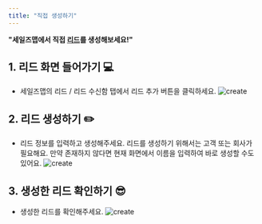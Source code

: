 ```yaml
---
title: "직접 생성하기"
---
```


**"세일즈맵에서 직접 [리드](/dictionary/lead)를 생성해보세요!"**

## 1. 리드 화면 들어가기 💻
- 세일즈맵의 리드 / 리드 수신함 탭에서 리드 추가 버튼을 클릭하세요.
![create](/images/feature/lead/create/feature:create_1.png)

## 2. 리드 생성하기 ✏️
- 리드 정보를 입력하고 생성해주세요.
<Tip>리드를 생성하기 위해서는 고객 또는 회사가 필요해요. 만약 존재하지 않다면 현재 화면에서 이름을 입력하여 바로 생성할 수도 있어요.</Tip>
![create](/images/feature/lead/create/feature:create_2.png)

## 3. 생성한 리드 확인하기 😎
- 생성한 리드를 확인해주세요.
![create](/images/feature/lead/create/feature:create_3.png)